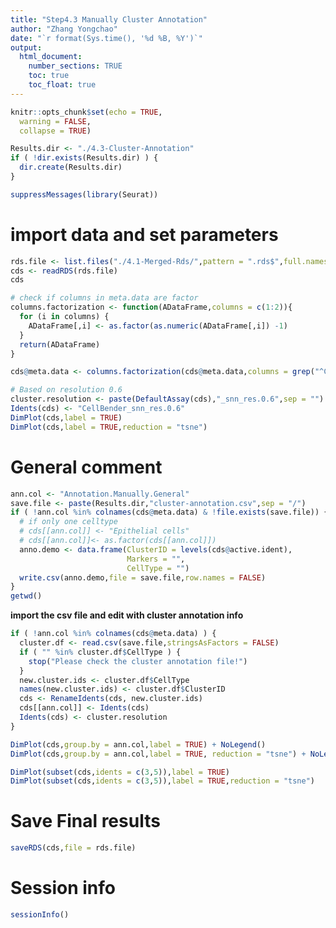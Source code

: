 ```yaml
---
title: "Step4.3 Manually Cluster Annotation"
author: "Zhang Yongchao"
date: "`r format(Sys.time(), '%d %B, %Y')`"
output: 
  html_document:
    number_sections: TRUE
    toc: true
    toc_float: true
---
```


```r
knitr::opts_chunk$set(echo = TRUE,
  warning = FALSE,
  collapse = TRUE)
```


```r
Results.dir <- "./4.3-Cluster-Annotation"
if ( !dir.exists(Results.dir) ) {
  dir.create(Results.dir)
}
```

```r
suppressMessages(library(Seurat))
```

# import data and set parameters

```r
rds.file <- list.files("./4.1-Merged-Rds/",pattern = ".rds$",full.names = TRUE)
cds <- readRDS(rds.file)
cds
```

```r
# check if columns in meta.data are factor
columns.factorization <- function(ADataFrame,columns = c(1:2)){
  for (i in columns) {
    ADataFrame[,i] <- as.factor(as.numeric(ADataFrame[,i]) -1)
  }
  return(ADataFrame)
}

cds@meta.data <- columns.factorization(cds@meta.data,columns = grep("^CellBender_snn_res",colnames(cds@meta.data),value = TRUE))

# Based on resolution 0.6
cluster.resolution <- paste(DefaultAssay(cds),"_snn_res.0.6",sep = "")
Idents(cds) <- "CellBender_snn_res.0.6"
DimPlot(cds,label = TRUE)
DimPlot(cds,label = TRUE,reduction = "tsne")
```

# General comment

```r
ann.col <- "Annotation.Manually.General"
save.file <- paste(Results.dir,"cluster-annotation.csv",sep = "/")
if ( !ann.col %in% colnames(cds@meta.data) & !file.exists(save.file)) {
  # if only one celltype
  # cds[[ann.col]] <- "Epithelial cells"
  # cds[[ann.col]]<- as.factor(cds[[ann.col]])
  anno.demo <- data.frame(ClusterID = levels(cds@active.ident),
                          Markers = "",
                          CellType = "")
  write.csv(anno.demo,file = save.file,row.names = FALSE)
}
getwd()
```

**import the csv file and edit with cluster annotation info**

```r
if ( !ann.col %in% colnames(cds@meta.data) ) {
  cluster.df <- read.csv(save.file,stringsAsFactors = FALSE)
  if ( "" %in% cluster.df$CellType ) {
    stop("Please check the cluster annotation file!")
  }
  new.cluster.ids <- cluster.df$CellType
  names(new.cluster.ids) <- cluster.df$ClusterID
  cds <- RenameIdents(cds, new.cluster.ids)
  cds[[ann.col]] <- Idents(cds)
  Idents(cds) <- cluster.resolution
}
```

```r
DimPlot(cds,group.by = ann.col,label = TRUE) + NoLegend()
DimPlot(cds,group.by = ann.col,label = TRUE, reduction = "tsne") + NoLegend()
```

```r
DimPlot(subset(cds,idents = c(3,5)),label = TRUE)
DimPlot(subset(cds,idents = c(3,5)),label = TRUE,reduction = "tsne")
```

# Save Final results

```r
saveRDS(cds,file = rds.file)
```

# Session info

```r
sessionInfo()
```

